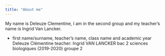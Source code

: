```yaml
---
title: "About me"
---
```


My name is Deleuze Clementine, I am in the second group and my teacher's name is Ingrid Van Lancker.


- first name/surname, teacher’s name, class name and academic year
Deleuze Clémentine
teacher:  Ingrid VAN LANCKER
bac 2 sciences biologiques (2019-2020)
groupe 2
